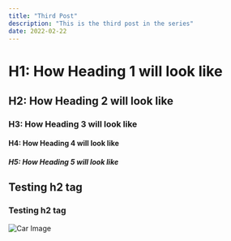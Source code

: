 ```yaml
--- 
title: "Third Post"
description: "This is the third post in the series"
date: 2022-02-22
---
```


# H1: How Heading 1 will look like
## H2: How Heading 2 will look like
### H3: How Heading 3 will look like
#### H4: How Heading 4 will look like
##### H5: How Heading 5 will look like

<h2>Testing h2 tag</h2>
<h3>Testing h2 tag</h3>

![Car Image](https://fastly.picsum.photos/id/7/4728/3168.jpg?hmac=c5B5tfYFM9blHHMhuu4UKmhnbZoJqrzNOP9xjkV4w3o)

